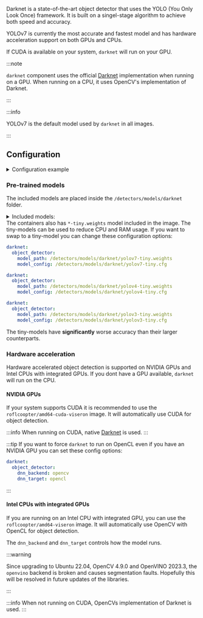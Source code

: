


<ComponentHeader meta={ComponentMetadata} />

Darknet is a state-of-the-art object detector that uses the YOLO (You Only Look Once) framework.
It is built on a singel-stage algorithm to achieve both speed and accuracy.

YOLOv7 is currently the most accurate and fastest model and has hardware acceleration support on both GPUs and CPUs.

If CUDA is available on your system, `darknet` will run on your GPU.

:::note

`darknet` component uses the official [Darknet](https://github.com/AlexeyAB/darknet) implementation when running on a GPU.
When running on a CPU, it uses OpenCV's implementation of Darknet.

:::

:::info

YOLOv7 is the default model used by `darknet` in all images.

:::

## Configuration

<details>
  <summary>Configuration example</summary>

```yaml title="/config/config.yaml"
darknet:
  object_detector:
    cameras:
      viseron_camera1:
        fps: 1
        scan_on_motion_only: true
        log_all_objects: false
        labels:
          - label: dog
            confidence: 0.7
            trigger_event_recording: false
          - label: cat
            confidence: 0.8
        zones:
          - name: zone1
            coordinates:
              - x: 0
                y: 500
              - x: 1920
                y: 500
              - x: 1920
                y: 1080
              - x: 0
                y: 1080
            labels:
              - label: person
                confidence: 0.8
                trigger_event_recording: true
        mask:
          - coordinates:
              - x: 400
                y: 200
              - x: 1000
                y: 200
              - x: 1000
                y: 750
              - x: 400
                y: 750
```

</details>

<ComponentConfiguration config={config} />

<ObjectDetector
  meta={ComponentMetadata}
  labelPath="/detectors/models/darknet/coco.names"
/>

### Pre-trained models

The included models are placed inside the `/detectors/models/darknet` folder.

<details>
<summary>Included models:</summary>

- `yolov3-tiny.weights`
- `yolov3.weights`
- `yolov4-tiny.weights`
- `yolov4.weights`
- `yolov7-tiny.weights`
- `yolov7.weights`
- `yolov7x.weights`

:::tip

This [GitHub issue](https://github.com/AlexeyAB/darknet/issues/7087#issue-758524970) explains the models quite well.

To make an educated guess of what model to use, you can reference [this image.](https://user-images.githubusercontent.com/4096485/101356322-f1f5a180-38a8-11eb-9907-4fe4f188d887.png)<br></br>
It will help you find the perfect trade-off between accuracy and latency.

:::

:::warning

The image `roflcoopter/rpi3-viseron` only includes the `yolov7-tiny.weights` model.

:::

</details>

<Admonition type="tip">
The containers also has <code>*-tiny.weights</code> model included in the image.
The tiny-models can be used to reduce CPU and RAM usage.
If you want to swap to a tiny-model you can change these configuration options:

<Tabs>
<TabItem value="yolov7" label="YOLOv7" default>

```yaml title="/config/config.yaml"
darknet:
  object_detector:
    model_path: /detectors/models/darknet/yolov7-tiny.weights
    model_config: /detectors/models/darknet/yolov7-tiny.cfg
```

</TabItem>
<TabItem value="yolov4" label="YOLOv4" default>

```yaml title="/config/config.yaml"
darknet:
  object_detector:
    model_path: /detectors/models/darknet/yolov4-tiny.weights
    model_config: /detectors/models/darknet/yolov4-tiny.cfg
```

</TabItem>
<TabItem value="yolov3" label="YOLOv3">

```yaml title="/config/config.yaml"
darknet:
  object_detector:
    model_path: /detectors/models/darknet/yolov3-tiny.weights
    model_config: /detectors/models/darknet/yolov3-tiny.cfg
```

</TabItem>
</Tabs>

<Admonition type="note">
  The tiny-models have <b>significantly</b> worse accuracy than their larger
  counterparts.
</Admonition>

</Admonition>

### Hardware acceleration

Hardware accelerated object detection is supported on NVIDIA GPUs and Intel CPUs with integrated GPUs.
If you dont have a GPU available, `darknet` will run on the CPU.

#### NVIDIA GPUs

If your system supports CUDA it is recommended to use the `roflcoopter/amd64-cuda-viseron` image.
It will automatically use CUDA for object detection.

:::info
When running on CUDA, native [Darknet](https://github.com/AlexeyAB/darknet) is used.
:::

:::tip
If you want to force `darknet` to run on OpenCL even if you have an NVIDIA GPU you can set these config options:

```yaml title="/config/config.yaml"
darknet:
  object_detector:
    dnn_backend: opencv
    dnn_target: opencl
```

:::

#### Intel CPUs with integrated GPUs

If you are running on an Intel CPU with integrated GPU, you can use the `roflcoopter/amd64-viseron` image.
It will automatically use OpenCV with OpenCL for object detection.

The `dnn_backend` and `dnn_target` controls how the model runs.

:::warning

Since upgrading to Ubuntu 22.04, OpenCV 4.9.0 and OpenVINO 2023.3, the `openvino` backend is broken and causes segmentation faults.
Hopefully this will be resolved in future updates of the libraries.

:::

:::info
When not running on CUDA, OpenCVs implementation of Darknet is used.
:::

<ComponentTroubleshooting meta={ComponentMetadata} />
